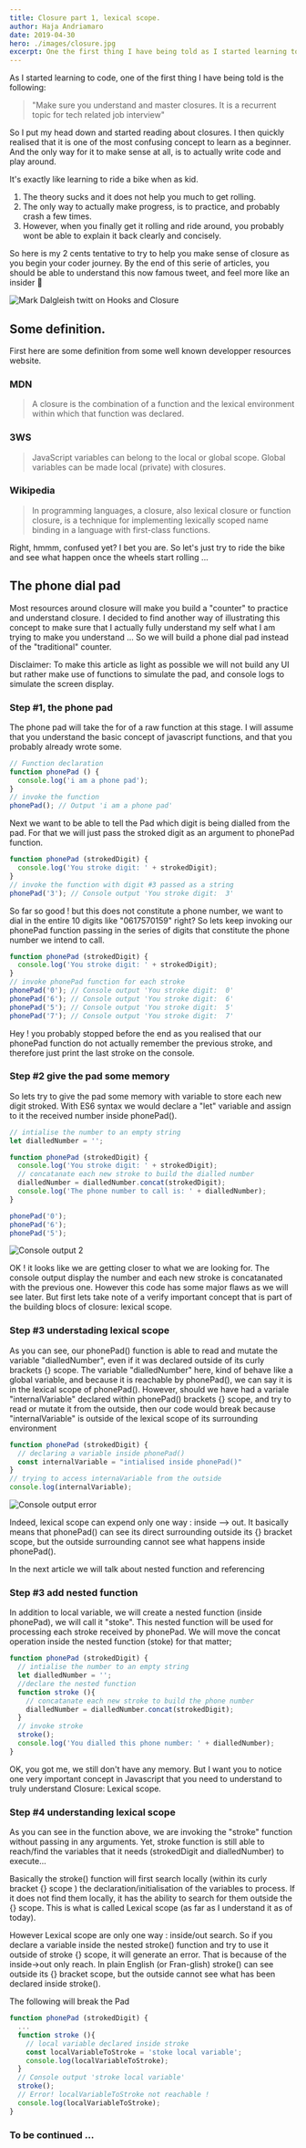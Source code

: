```yaml
---
title: Closure part 1, lexical scope.
author: Haja Andriamaro
date: 2019-04-30
hero: ./images/closure.jpg
excerpt: One the first thing I have being told as I started learning to code is
---
```


As I started learning to code, one of the first thing I have being told  is the following: 
> "Make sure you understand and master closures. It is a recurrent topic for tech related job interview"

So I put my head down and started reading about closures. I then quickly realised that it is one of the most 
confusing concept to learn as a beginner. And the only way for it to make sense at all, is to actually write code and play around.

It's exactly like learning to ride a bike when as kid. 

1. The theory sucks and it does not help you much to get rolling. 
2. The only way to actually make progress, is to practice, and probably crash a few times.
3. However, when you finally get it rolling and ride around, you probably wont be able to explain it back clearly and concisely.

So here is my 2 cents tentative to try to help you make sense of closure as you begin your coder journey. 
By the end of this serie of articles, you should be able to understand this now famous tweet, and feel more like an insider 🙂

<div className="Image__Small">
  <img
    src="./images/closure-twit.png"
    alt="Mark Dalgleish twitt on Hooks and Closure"
  />
</div>

## Some definition.

First here are some definition from some well known developper resources website.

### MDN 

> A closure is the combination of a function and the lexical environment within which that function was declared.

### 3WS 

> JavaScript variables can belong to the local or global scope. Global variables can be made local (private) with closures.

### Wikipedia 

> In programming languages, a closure, also lexical closure or function closure, is a technique for implementing lexically scoped name binding in a language with first-class functions.


Right, hmmm, confused yet? I bet you are. So let's just try to ride the bike and see what happen once the wheels start rolling ...

## The phone dial pad

Most resources around closure will make you build a "counter" to practice and understand closure. 
I decided to find another way of illustrating this concept to make sure that I actually fully understand my self what I am trying to make you understand ... 
So we will build a phone dial pad instead of the "traditional" counter.

Disclaimer: To make this article as light as possible we will not build any UI but rather make use of functions to simulate the pad, and console logs to simulate the screen display.

### Step #1, the phone pad

The phone pad will take the for of a raw function at this stage. I will assume that you understand the basic concept of javascript functions, and that you probably already wrote some.

```javascript 
// Function declaration
function phonePad () {
  console.log('i am a phone pad');
}
// invoke the function
phonePad(); // Output 'i am a phone pad'
```

Next we want to be able to tell the Pad which digit is being dialled from the pad. For that we will just pass the stroked digit as an argument to phonePad function.

```javascript
function phonePad (strokedDigit) {
  console.log('You stroke digit: ' + strokedDigit);
}
// invoke the function with digit #3 passed as a string
phonePad('3'); // Console output 'You stroke digit:  3'
```
So far so good ! but this does not constitute a phone number, we want to dial in the entire 10 digits like "0617570159" right? 
So lets keep invoking our phonePad function passing in the series of digits that constitute the phone number we intend to call.

```javascript
function phonePad (strokedDigit) {
  console.log('You stroke digit: ' + strokedDigit);
}
// invoke phonePad function for each stroke 
phonePad('0'); // Console output 'You stroke digit:  0'
phonePad('6'); // Console output 'You stroke digit:  6'
phonePad('5'); // Console output 'You stroke digit:  5'
phonePad('7'); // Console output 'You stroke digit:  7'
```

Hey ! you probably stopped before the end as you realised that our phonePad function 
do not actually remember the previous stroke, and therefore just print the last stroke on the console.

### Step #2 give the pad some memory

So lets try to give the pad some memory with variable to store each new digit stroked. 
With ES6 syntax we would declare a "let" variable and assign to it the received number inside phonePad().

```javascript
// intialise the number to an empty string
let dialledNumber = '';

function phonePad (strokedDigit) {
  console.log('You stroke digit: ' + strokedDigit);
  // concatanate each new stroke to build the dialled number
  dialledNumber = dialledNumber.concat(strokedDigit);
  console.log('The phone number to call is: ' + dialledNumber);
}

phonePad('0'); 
phonePad('6');
phonePad('5');
```
<div className="Image__Xsmall">
  <img
    src="./images/console.png"
    alt="Console output 2"
  />
</div>

OK ! it looks like we are getting closer to what we are looking for. The console output display the number and each new stroke 
is concatanated with the previous one. 
However this code has some major flaws as we will see later. But first lets take note of a verify important concept
that is part of the building blocs of closure: lexical scope.

### Step #3 understading lexical scope

As you can see, our phonePad() function is able to read and mutate the variable "dialledNumber", 
even if it was declared outside of its curly brackets {} scope. The variable "dialledNumber" here, kind of behave like a global variable,
and because it is reachable by phonePad(), we can say it is in the lexical scope of phonePad(). 
However, should we have had a variale "internalVariable" declared within phonePad() brackets {} scope, and try to read or mutate it 
from the outside, then our code would break because "internalVariable" is outside of the lexical scope of 
its surrounding environment 

```javascript
function phonePad (strokedDigit) {
  // declaring a variable inside phonePad()
  const internalVariable = "intialised inside phonePad()"
}
// trying to access internaVariable from the outside
console.log(internalVariable);
```

<div className="Image__Xsmall">
  <img
    src="./images/error-3.png"
    alt="Console output error"
  />
</div>

Indeed, lexical scope can expend only one way : inside --> out. 
It basically means that phonePad() can see its direct surrounding outside its {} bracket scope, 
but the outside surrounding cannot see what happens inside phonePad().

In the next article we will talk about nested function and referencing


### Step #3 add nested function

In addition to local variable, we will create a nested function (inside phonePad), we will call it "stoke". This nested function 
will be used for processing each stroke received by phonePad. 
We will move the concat operation inside the nested function (stoke) for that matter;

```javascript
function phonePad (strokedDigit) {
  // intialise the number to an empty string
  let dialledNumber = '';
  //declare the nested function
  function stroke (){
    // concatanate each new stroke to build the phone number
    dialledNumber = dialledNumber.concat(strokedDigit);
  }
  // invoke stroke
  stroke();
  console.log('You dialled this phone number: ' + dialledNumber);
}
```

OK, you got me, we still don't have any memory. But I want you to notice one very important concept in Javascript that you need to understand to truly understand Closure: Lexical scope.

### Step #4 understanding lexical scope

As you can see in the function above, we are invoking the "stroke" function without passing in any arguments. Yet, stroke function is still able to reach/find the variables that it needs (strokedDigit and dialledNumber) to execute... 

Basically the stroke() function will first search locally (within its curly bracket {} scope ) the declaration/initialisation of the variables to process. If it does not find them locally, it has the ability to search for them outside the {} scope. 
This is what is called Lexical scope (as far as I understand it as of today). 

However Lexical scope are only one way : inside/out search. So if you declare a variable inside the nested stroke() function and try to use it outside of stroke {} scope, it will generate an error. 
That is because of the inside->out only reach. In plain English (or Fran-glish) stroke() can see outside its {} bracket scope, but the outside cannot see what has been declared inside stroke().

The following will break the Pad

```javascript
function phonePad (strokedDigit) {
  ...
  function stroke (){
    // local variable declared inside stroke
    const localVariableToStroke = 'stoke local variable';
    console.log(localVariableToStroke);  
  }
  // Console output 'stroke local variable'
  stroke(); 
  // Error! localVariableToStroke not reachable !
  console.log(localVariableToStroke); 
}
```

### To be continued ...